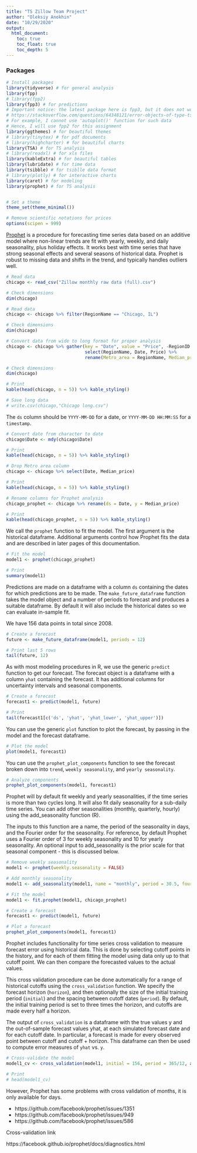 ```yaml
---
title: "TS Zillow Team Project"
author: "Oleksiy Anokhin"
date: "10/29/2020"
output:
  html_document:
    toc: true
    toc_float: true
    toc_depth: 5
---
```


### Packages

```r
# Install packages
library(tidyverse) # for general analysis
library(fpp)
# library(fpp2)
library(fpp3) # for predictions 
# Important notice: the latest package here is fpp3, but it does not work well sometimes with 'ts' data. 
# https://stackoverflow.com/questions/64348121/error-objects-of-type-ts-not-supported-by-autoplot-cannot-knit-rmarkdown-pack
# For example, I cannot use 'autoplot()' function for such data
# Hence, I will use fpp2 for this assignment
library(ggthemes) # for beautiful themes
# library(tinytex) # for pdf documents
# library(highcharter) # for beautiful charts
library(TSA) # for TS analysis
# library(readxl) # for xls files
library(kableExtra) # for beautiful tables
library(lubridate) # for time data
library(tsibble) # for tsiblle data format
# library(plotly) # for interactive charts
library(caret) # for modeling
library(prophet) # for TS analysis


# Set a theme
theme_set(theme_minimal())

# Remove scientific notations for prices
options(scipen = 999)
``` 

[Prophet](https://facebook.github.io/prophet/) is a procedure for forecasting time series data based on an additive model where non-linear trends are fit with yearly, weekly, and daily seasonality, plus holiday effects. It works best with time series that have strong seasonal effects and several seasons of historical data. Prophet is robust to missing data and shifts in the trend, and typically handles outliers well.

```r
# Read data
chicago <- read_csv("Zillow monthly raw data (full).csv")

# Check dimensions
dim(chicago)
```

```r
# Read data
chicago <- chicago %>% filter(RegionName == "Chicago, IL")

# Check dimensions
dim(chicago)
```

```r
# Convert data from wide to long format for proper analysis
chicago <- chicago %>% gather(key = "Date", value = "Price", -RegionID:-StateName) %>%
                              select(RegionName, Date, Price) %>%
                              rename(Metro_area = RegionName, Median_price = Price)

# Check dimensions
dim(chicago)

# Print
kable(head(chicago, n = 5)) %>% kable_styling() 
```

```r
# Save long data
# write.csv(chicago,"Chicago long.csv")
```

The `ds` column should be `YYYY-MM-DD` for a date, or `YYYY-MM-DD HH:MM:SS` for a `timestamp`. 

```r
# Convert date from character to date
chicago$Date <- mdy(chicago$Date)

# Print
kable(head(chicago, n = 5)) %>% kable_styling() 
```

```r
# Drop Metro area column
chicago <- chicago %>% select(Date, Median_price) 

# Print
kable(head(chicago, n = 5)) %>% kable_styling() 
```

```r
# Rename columns for Prophet analysis
chicago_prophet <- chicago %>% rename(ds = Date, y = Median_price)

# Print
kable(head(chicago_prophet, n = 5)) %>% kable_styling() 
```

We call the `prophet` function to fit the model. The first argument is the historical dataframe. Additional arguments control how Prophet fits the data and are described in later pages of this documentation.

```r
# Fit the model
model1 <- prophet(chicago_prophet)

# Print 
summary(model1)
```

Predictions are made on a dataframe with a column `ds` containing the dates for which predictions are to be made. The `make_future_dataframe` function takes the model object and a number of periods to forecast and produces a suitable dataframe. By default it will also include the historical dates so we can evaluate in-sample fit.

We have 156 data points in total since 2008. 

```r
# Create a forecast
future <- make_future_dataframe(model1, periods = 12)

# Print last 5 rows
tail(future, 12)
```

As with most modeling procedures in R, we use the generic `predict` function to get our forecast. The forecast object is a dataframe with a column `yhat` containing the forecast. It has additional columns for uncertainty intervals and seasonal components.

```r
# Create a forecast
forecast1 <- predict(model1, future)

# Print 
tail(forecast1[c('ds', 'yhat', 'yhat_lower', 'yhat_upper')])
```

You can use the generic `plot` function to plot the forecast, by passing in the model and the forecast dataframe.

```r
# Plot the model
plot(model1, forecast1)
```

You can use the `prophet_plot_components` function to see the forecast broken down into `trend`, `weekly seasonality`, and `yearly seasonality`.

```r
# Analyze components
prophet_plot_components(model1, forecast1)
```

Prophet will by default fit weekly and yearly seasonalities, if the time series is more than two cycles long. It will also fit daily seasonality for a sub-daily time series. You can add other seasonalities (monthly, quarterly, hourly) using the add_seasonality function (R).

The inputs to this function are a name, the period of the seasonality in days, and the Fourier order for the seasonality. For reference, by default Prophet uses a Fourier order of 3 for weekly seasonality and 10 for yearly seasonality. An optional input to add_seasonality is the prior scale for that seasonal component - this is discussed below.

```r
# Remove weekly seasonality
model1 <- prophet(weekly.seasonality = FALSE)

# Add monthly seasonality
model1 <- add_seasonality(model1, name = "monthly", period = 30.5, fourier.order = 5)

# Fit the model
model1 <- fit.prophet(model1, chicago_prophet)

# Create a forecast
forecast1 <- predict(model1, future)

# Plot a forecast
prophet_plot_components(model1, forecast1)
```

Prophet includes functionality for time series cross validation to measure forecast error using historical data. This is done by selecting cutoff points in the history, and for each of them fitting the model using data only up to that cutoff point. We can then compare the forecasted values to the actual values.

This cross validation procedure can be done automatically for a range of historical cutoffs using the `cross_validation` function. We specify the forecast horizon (`horizon`), and then optionally the size of the initial training period (`initial`) and the spacing between cutoff dates (`period`). By default, the initial training period is set to three times the horizon, and cutoffs are made every half a horizon.

The output of `cross_validation` is a dataframe with the true values y and the out-of-sample forecast values yhat, at each simulated forecast date and for each cutoff date. In particular, a forecast is made for every observed point between cutoff and cutoff + horizon. This dataframe can then be used to compute error measures of `yhat` vs. `y`.

```r
# Cross-validate the model
model1_cv <- cross_validation(model1, initial = 156, period = 365/12, as.difftime(horizon = 365/12, units = "days"))

# Print
# head(model1_cv)
```

However, Prophet has some problems with cross validation of months, it is only available for days.

- https://github.com/facebook/prophet/issues/1351
- https://github.com/facebook/prophet/issues/949
- https://github.com/facebook/prophet/issues/586

Cross-validation link

https://facebook.github.io/prophet/docs/diagnostics.html






